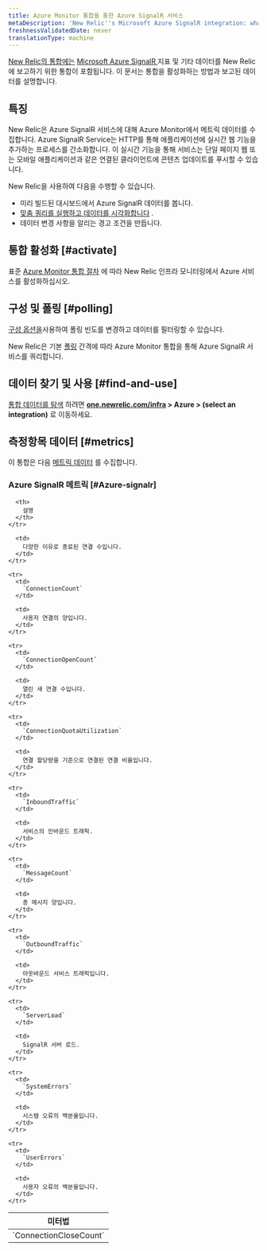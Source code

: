 ```yaml
---
title: Azure Monitor 통합을 통한 Azure SignalR 서비스
metaDescription: 'New Relic''s Microsoft Azure SignalR integration: what data it reports and how to enable it.'
freshnessValidatedDate: never
translationType: machine
---
```


[New Relic의 통합에는](/docs/infrastructure/integrations-getting-started/getting-started/introduction-infrastructure-integrations) [Microsoft Azure SignalR ](https://learn.microsoft.com/en-us/azure/azure-signalr/)지표 및 기타 데이터를 New Relic에 보고하기 위한 통합이 포함됩니다. 이 문서는 통합을 활성화하는 방법과 보고된 데이터를 설명합니다.

## 특징

New Relic은 Azure SignalR 서비스에 대해 Azure Monitor에서 메트릭 데이터를 수집합니다. Azure SignalR Service는 HTTP를 통해 애플리케이션에 실시간 웹 기능을 추가하는 프로세스를 간소화합니다. 이 실시간 기능을 통해 서비스는 단일 페이지 웹 또는 모바일 애플리케이션과 같은 연결된 클라이언트에 콘텐츠 업데이트를 푸시할 수 있습니다.

New Relic을 사용하여 다음을 수행할 수 있습니다.

* 미리 빌드된 대시보드에서 Azure SignalR 데이터를 봅니다.
* [맞춤 쿼리를 실행하고 데이터를 시각화합니다](/docs/infrastructure/integrations-getting-started/getting-started/use-integration-data-new-relic-insights) .
* 데이터 변경 사항을 알리는 경고 조건을 만듭니다.

## 통합 활성화 [#activate]

표준 [Azure Monitor 통합 절차](/docs/infrastructure/microsoft-azure-integrations/azure-integrations-list/azure-monitor) 에 따라 New Relic 인프라 모니터링에서 Azure 서비스를 활성화하십시오.

## 구성 및 폴링 [#polling]

[구성 옵션을](/docs/infrastructure/microsoft-azure-integrations/azure-integrations-list/azure-monitor/#settings)사용하여 폴링 빈도를 변경하고 데이터를 필터링할 수 있습니다.

New Relic은 기본 [폴링](/docs/infrastructure/microsoft-azure-integrations/azure-integrations-list/azure-monitor/#settings) 간격에 따라 Azure Monitor 통합을 통해 Azure SignalR 서비스를 쿼리합니다.

## 데이터 찾기 및 사용 [#find-and-use]

[통합 데이터를 탐색](/docs/infrastructure/integrations/find-use-infrastructure-integration-data) 하려면 <DNT>**[one.newrelic.com/infra](https://one.newrelic.com/infra) > Azure > (select an integration)**</DNT> 로 이동하세요.

## 측정항목 데이터 [#metrics]

이 통합은 다음 [메트릭 데이터](/docs/infrastructure/integrations-getting-started/getting-started/understand-integration-data-data-types#metric) 를 수집합니다.

### Azure SignalR 메트릭 [#Azure-signalr]

<table>
  <thead>
    <tr>
      <th style={{ width: "300px" }}>
        미터법
      </th>

      <th>
        설명
      </th>
    </tr>
  </thead>

  <tbody>
    <tr>
      <td>
        `ConnectionCloseCount`
      </td>

      <td>
        다양한 이유로 종료된 연결 수입니다.
      </td>
    </tr>

    <tr>
      <td>
        `ConnectionCount`
      </td>

      <td>
        사용자 연결의 양입니다.
      </td>
    </tr>

    <tr>
      <td>
        `ConnectionOpenCount`
      </td>

      <td>
        열린 새 연결 수입니다.
      </td>
    </tr>

    <tr>
      <td>
        `ConnectionQuotaUtilization`
      </td>

      <td>
        연결 할당량을 기준으로 연결된 연결 비율입니다.
      </td>
    </tr>

    <tr>
      <td>
        `InboundTraffic`
      </td>

      <td>
        서비스의 인바운드 트래픽.
      </td>
    </tr>

    <tr>
      <td>
        `MessageCount`
      </td>

      <td>
        총 메시지 양입니다.
      </td>
    </tr>

    <tr>
      <td>
        `OutboundTraffic`
      </td>

      <td>
        아웃바운드 서비스 트래픽입니다.
      </td>
    </tr>

    <tr>
      <td>
        `ServerLoad`
      </td>

      <td>
        SignalR 서버 로드.
      </td>
    </tr>

    <tr>
      <td>
        `SystemErrors`
      </td>

      <td>
        시스템 오류의 백분율입니다.
      </td>
    </tr>

    <tr>
      <td>
        `UserErrors`
      </td>

      <td>
        사용자 오류의 백분율입니다.
      </td>
    </tr>
  </tbody>
</table>
